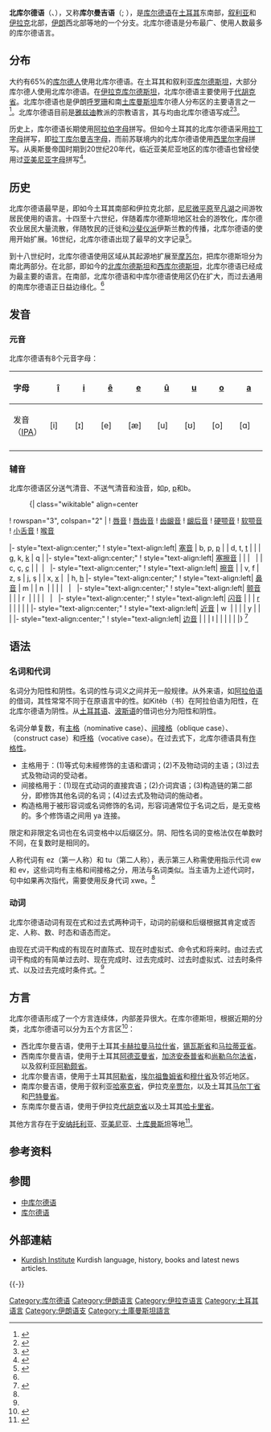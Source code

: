{{Infobox language
| name          = 北库尔德语
| nativename    = {{lang|kmr|Kurmancî, Kurdiya Jorîn}}
| altname       = 库尔曼吉语
| states        = [[伊朗|伊朗]], [[伊拉克|伊拉克]], [[叙利亚|叙利亚]], [[土耳其|土耳其]]
| region        = 
| speakers      = 20,200,000
| date          = 2009
| ref           = e18
| familycolor   = Indo-European
<!-- 未知參數 | fam           = [[印欧语系|印欧语系]] -->
| fam2          = [[印度-伊朗语族|印度-伊朗语族]]
| fam3          = [[伊朗语支|伊朗语支]]
| fam4          = {{le|西伊朗语支|Western Iranian Languages}}
| fam5          = {{le|西北伊朗语支|Northwestern Iranian Languages}}
| fam6          = [[库尔德语|库尔德语]]
| minority      = [[亚美尼亚|亚美尼亚]]<ref>{{cite book|last=Pavlenko|first=Aneta|title=''Multilingualism in post-Soviet countries''|year=2008|publisher=Multilingual Matters|location=Bristol, UK|isbn=978-1-84769-087-6|pages=18–22}}</ref>
| script        = [[拉丁字母|拉丁字母]] （[[土耳其|土耳其]], [[叙利亚|叙利亚]]）
| iso3          = kmr
| lingua        = 58-AAA-a
| glotto        = nort2641
| glottorefname = Northern Kurdish
| map           = Kurdish languages map.svg
| mapcaption    = 各库尔德语言的地理分布
{{col-begin}}
{{col-break}}
{{legend|#ef6662|北库尔德语}}
{{legend|#c63143|[[中库尔德语|中库尔德语]]}}
{{legend|#8c3143|{{le|南库尔德语|Southern Kurdish}}}}
{{col-break}}
{{legend|#ffd700|Zaza}}
{{legend|#ff8c00|Gorani}}
{{legend|#b3d423|混合区域}}
{{col-end}}
}}

'''北库尔德语'''（''{{lang|kmr|Kurdiya jorîn}}''、{{lang|kmr-Arab|کوردیا ژۆرین|rtl=yes}}），又称'''库尔曼吉语'''（''{{lang|kmr|Kurmancî}}''; {{lang|kmr|کورمانجی}}），是[[库尔德语|库尔德语]]在[[土耳其|土耳其]]东南部，[[叙利亚|叙利亚]]和[[伊拉克|伊拉克]]北部，[[伊朗|伊朗]]西北部等地的一个分支。北库尔德语是分布最广、使用人数最多的库尔德语言。

==分布==

大约有65%的[[库尔德人|库尔德人]]使用北库尔德语。在土耳其和叙利亚[[库尔德斯坦|库尔德斯坦]]，大部分库尔德人使用北库尔德语。在[[伊拉克库尔德斯坦|伊拉克库尔德斯坦]]，北库尔德语主要使用于[[代胡克省|代胡克省]]。北库尔德语也是伊朗[[北呼罗珊省|呼罗珊]]和南[[土库曼斯坦|土库曼斯坦]]库尔德人分布区的主要语言之一<ref name="kal">{{cite web|author1=Kurdish Academy of Language|title=Northern Kurdish dialects group|url=http://www.kurdishacademy.org/?q=node/42|accessdate=2016-10-12|archive-date=2016-08-26|archive-url=https://web.archive.org/web/20160826103352/http://kurdishacademy.org/?q=node%2F42|dead-url=no}}</ref>。北库尔德语目前是[[雅兹迪|雅兹迪]]教派的宗教语言，其{{le|启示书|Yazidi Book of Revelation}}与{{le|黑书|Mishefa Reş}}均由北库尔德语写成<ref>{{Cite web |url=http://www.iranicaonline.org/articles/yazidis-i-general-1 |title=Kurmanji is the language of almost all the orally transmitted religious traditions of the Yazidis. |accessdate=2016-10-12 |archive-date=2019-01-07 |archive-url=https://web.archive.org/web/20190107080202/http://www.iranicaonline.org/articles/yazidis-i-general-1%20 |dead-url=no }}</ref><ref>{{Cite web |url=http://www.tacentral.com/people.asp?story_no=8 |title=Yazidi people speak a northern dialect of Kurdish (Kurmanji). Except for a few Arabic poems, all religious texts are in Kurmanji, including their hymns (qewl).  All Scriptures and texts that they have are also in Kurdish. |accessdate=2016-10-12 |archive-date=2016-12-21 |archive-url=https://web.archive.org/web/20161221142223/http://www.tacentral.com/people.asp?story_no=8 |dead-url=no }}</ref>。

历史上，库尔德语长期使用[[阿拉伯字母|阿拉伯字母]]拼写。但如今土耳其的北库尔德语采用[[拉丁字母|拉丁字母]]拼写，即[[库尔德语字母|拉丁库尔曼吉字母]]，而前苏联境内的北库尔德语使用[[西里尔字母|西里尔字母]]拼写。从奥斯曼帝国时期到20世纪20年代，临近亚美尼亚地区的库尔德语也曾经使用过[[亚美尼亚字母|亚美尼亚字母]]拼写<ref name="kurde">{{cite book|author1=Joyce Blau|author2=Rüdiger Schmitt|title=''Compendium linguarum iranicarum''|chapter=''Le Kurde''|date=1989|publisher=Reichert|location=Wiesbaden|isbn=3882264136|pages=328}}</ref>。

==历史==

北库尔德语最早是{{le|哈卡里地区|Hakkari}}，即如今土耳其南部和伊拉克北部，[[尼尼微平原|尼尼微平原]]至[[凡湖|凡湖]]之间游牧居民使用的语言。十四至十六世纪，伴随着库尔德斯坦地区社会的游牧化，库尔德农业居民大量流散，伴随牧民的迁徙和[[沙斐仪派|沙斐仪派]]伊斯兰教的传播，北库尔德语的使用开始扩展。16世纪，北库尔德语出现了最早的文字记录<ref name=Iranica>{{Cite encyclopedia|title=Kurdish language I. History of the Kurdish language|author-last=Paul|author-first=Ludwig|author-link=|encyclopedia=''Encyclopædia Iranica''|editor-last=Yarshater|editor-first=Ehsanvolume=|year=2008|publisher=Routledge|location=London and New York|url=http://www.iranicaonline.org/articles/kurdish-language-i|accessdate=28 August 2013|archive-date=2011-11-17|archive-url=https://web.archive.org/web/20111117044331/http://www.iranicaonline.org/articles/kurdish-language-i|dead-url=no}}</ref>。

到十八世纪时，北库尔德语使用区域从其起源地扩展至[[摩苏尔|摩苏尔]]，把库尔德斯坦分为南北两部分。在北部，即如今的[[北库尔德斯坦|北库尔德斯坦]]和[[西库尔德斯坦|西库尔德斯坦]]，北库尔德语已经成为最主要的语言。在南部，北库尔德语和中库尔德语使用区仍在扩大，而过去通用的南库尔德语正日益边缘化。<ref name="kal"></ref>

==发音==
===元音===
北库尔德语有8个元音字母：
{| class="wikitable IPA" style="text-align:center" align="center"
|-
! style="text-align:left" | 字母
! style="width:5em"| [[î|î]]
! style="width:5em"| [[i|i]]
! style="width:5em"| [[ê|ê]]
! style="width:5em"| [[e|e]]
! style="width:5em"| [[û|û]]
! style="width:5em"| [[u|u]]
! style="width:5em"| [[o|o]]
! style="width:5em"| [[a|a]]
|- class="IPA"
! style="text-align:left" | 发音（[[Wikipedia:國際音標|IPA]]）
| [i] || [ɪ] || [e] || [æ] || [u] || [ʊ] || [o] || [ɑ]
|-
|}
===辅音===
北库尔德语区分送气清音、不送气清音和浊音，如p, <u>p</u>和b。

:{| class="wikitable" align=center 
! rowspan="3", colspan="2" |
! [[唇音|唇音]]
! [[唇齿音|唇齿音]]
! [[齿龈音|齿龈音]]
! [[龈后音|龈后音]]
! [[硬颚音|硬颚音]]
! [[软颚音|软颚音]]
! [[小舌音|小舌音]]
! [[喉音|喉音]]

|- style="text-align:center;"
! style="text-align:left| [[塞音|塞音]]
| b, p, <u>p</u>
| 
| d, t, <u>t</u>
|
| 
| g, k, <u>k</u>
| q
|
|- style="text-align:center;"
! style="text-align:left| [[塞擦音|塞擦音]]
| 
| 
|  
|
| c, ç, <u>ç</u>
|
| 
|  
|- style="text-align:center;"
! style="text-align:left| [[擦音|擦音]]
| 
| v, f
| z, s
| j, ş
| 
| x, <u>x</u>
| 
| h, <u>h</u>
|- style="text-align:center;"
! style="text-align:left| [[鼻音_(辅音)|鼻音]]
| m
| 
| n 
|
|
|
|  
|  
|- style="text-align:center;"
! style="text-align:left| [[颤音|颤音]]
|
| 
| r 
|
|
|
|  
|  
|- style="text-align:center;"
! style="text-align:left| [[闪音|闪音]]
| 
|
| <u>r</u>
| 
| 
|
| 
|
|- style="text-align:center;"
! style="text-align:left| [[近音|近音]]
| w 
| 
| 
|
| y
|
| 
|
|- style="text-align:center;"
! style="text-align:left| [[边音|边音]]
| 
| 
| l
|
| 
|
| 
|
|}
<ref name="Thackston">{{cite book|author1=W. M. Thackston|title=''Kurmanji Kurdish: A Reference Grammar with Selected Readings''|publisher=Harvard University Press|location=Cambridge|url=https://www.fas.harvard.edu/~iranian/Kurmanji/kurmanji_1_grammar.pdf|accessdate=2016-10-12|archive-date=2016-03-04|archive-url=https://web.archive.org/web/20160304194105/http://www.fas.harvard.edu/~iranian/Kurmanji/kurmanji_1_grammar.pdf|dead-url=no}}</ref>
==语法==

===名词和代词===

名词分为阳性和阴性。名词的性与词义之间并无一般规律。从外来语，如[[阿拉伯语|阿拉伯语]]的借词，其性常常不同于在原语言中的性。如Kitêb（书）在阿拉伯语为阳性，在北库尔德语为阴性。从[[土耳其语|土耳其语]]、[[波斯语|波斯语]]的借词也分为阳性和阴性。

名词分单复数，有[[主格|主格]]（nominative case）、[[间接格|间接格]]（oblique case）、{{le|构造格|construct case}}（construct case）和[[呼格|呼格]]（vocative case）。在过去式下，北库尔德语具有[[作-通格语言|作格性]]。

*主格用于：(1)等式句未經修饰的主语和谓词；(2)不及物动词的主语；(3)过去式及物动词的受动者。
*间接格用于：(1)现在式动词的直接宾语；(2)介词宾语；(3)构造链的第二部分，即修饰其他名词的名词；(4)过去式及物动词的施动者。
*构造格用于被形容词或名词修饰的名词，形容词通常位于名词之后，是无变格的。多个修饰语之间用 ya 连接。

限定和非限定名词也在名词变格中以后缀区分。阴、阳性名词的变格法仅在单数时不同，在复数时是相同的。

人称代词有 ez（第一人称）和 tu（第二人称），表示第三人称需使用指示代词 ew 和 ev，这些词均有主格和间接格之分，用法与名词类似。当主语为上述代词时，句中如果再次指代，需要使用反身代词 xwe。<ref name="Thackston"></ref>

===动词===

北库尔德语动词有现在式和过去式两种词干，动词的前缀和后缀根据其肯定或否定、人称、数、时态和语态而定。

由现在式词干构成的有现在时直陈式、现在时虚拟式、命令式和将来时。由过去式词干构成的有简单过去时、现在完成时、过去完成时、过去时虚拟式、过去时条件式、以及过去完成时条件式。<ref name="Thackston"></ref>

==方言==

北库尔德语形成了一个方言连续体，内部差异很大。在库尔德斯坦，根据近期的分类，北库尔德语可以分为五个方言区<ref>{{citation|title=Regional variation in Kurmanji: A preliminary classification of dialects|first1=Ergin|last1=Öpengin|first2=Geoffrey|last2=Haig|journal=Kurdish Studies|volume=2|year=2014|issn=2051-4883}}</ref>：
*西北库尔曼吉语，使用于土耳其[[卡赫拉曼马拉什省|卡赫拉曼马拉什省]]，[[锡瓦斯省|锡瓦斯省]]和[[马拉蒂亚省|马拉蒂亚省]]。
*西南库尔曼吉语，使用于土耳其[[阿德亚曼省|阿德亚曼省]]，[[加济安泰普省|加济安泰普省]]和[[尚勒乌尔法省|尚勒乌尔法省]]，以及叙利亚[[阿勒颇省|阿勒颇省]]。
*北库尔曼吉语，使用于土耳其[[阿勒省|阿勒省]]，[[埃尔祖鲁姆省|埃尔祖鲁姆省]]和[[穆什省|穆什省]]及邻近地区。
*南库尔曼吉语，使用于叙利亚[[哈塞克省|哈塞克省]]，伊拉克[[辛贾尔|辛贾尔]]，以及土耳其[[马尔丁省|马尔丁省]]和[[巴特曼省|巴特曼省]]。
*东南库尔曼吉语，使用于伊拉克[[代胡克省|代胡克省]]以及土耳其[[哈卡里省|哈卡里省]]。
其他方言存在于[[安纳托利亚|安纳托利亚]]、[[亚美尼亚|亚美尼亚]]、[[土库曼斯坦|土库曼斯坦]]等地<ref name="glottolog">{{cite web|author1=Glottolog|title=Language: Northern Kurdish|url=http://glottolog.org/resource/languoid/id/nort2641|accessdate=2016-10-12|archive-date=2016-12-06|archive-url=https://web.archive.org/web/20161206234727/http://glottolog.org/resource/languoid/id/nort2641|dead-url=no}}</ref>。

==参考资料==
{{reflist|2}}

==参閲==
*[[中库尔德语|中库尔德语]]
*[[库尔德语|库尔德语]]

==外部連結==
{{Interwiki|code=ku}}
* [http://www.institutkurde.org/ Kurdish Institute]{{Wayback|url=http://www.institutkurde.org/ |date=20050608083602 }} Kurdish language, history, books and latest news articles.
{{-}}
{{伊朗语支|state=collapsed}}

[[Category:库尔德语|Category:库尔德语]]
[[Category:伊朗语言|Category:伊朗语言]]
[[Category:伊拉克语言|Category:伊拉克语言]]
[[Category:土耳其语言|Category:土耳其语言]]
[[Category:伊朗语支|Category:伊朗语支]]
[[Category:土庫曼斯坦語言|Category:土庫曼斯坦語言]]